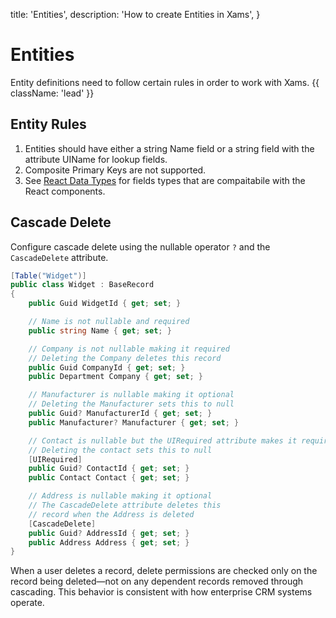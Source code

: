   title: 'Entities',
  description: 'How to create Entities in Xams',
}

# Entities

Entity definitions need to follow certain rules in order to work with Xams. {{ className: 'lead' }}

## Entity Rules

1. Entities should have either a string Name field or a string field with the attribute UIName for lookup fields.
2. Composite Primary Keys are not supported.
3. See [React Data Types](/react_guide#react-data-types) for fields types that are compaitabile with the React components.

## Cascade Delete

Configure cascade delete using the nullable operator `?` and the `CascadeDelete` attribute.


```c# {{ title: 'Project.Common / Entities / Widget.cs' }}
[Table("Widget")]
public class Widget : BaseRecord
{
    public Guid WidgetId { get; set; }

    // Name is not nullable and required
    public string Name { get; set; }

    // Company is not nullable making it required 
    // Deleting the Company deletes this record
    public Guid CompanyId { get; set; }
    public Department Company { get; set; }

    // Manufacturer is nullable making it optional
    // Deleting the Manufacturer sets this to null
    public Guid? ManufacturerId { get; set; }
    public Manufacturer? Manufacturer { get; set; }

    // Contact is nullable but the UIRequired attribute makes it required
    // Deleting the contact sets this to null
    [UIRequired]
    public Guid? ContactId { get; set; }
    public Contact Contact { get; set; }

    // Address is nullable making it optional
    // The CascadeDelete attribute deletes this
    // record when the Address is deleted
    [CascadeDelete]
    public Guid? AddressId { get; set; }
    public Address Address { get; set; }
}
```

<Note>
  When a user deletes a record, delete permissions are checked only on the record being deleted—not on any dependent records removed through cascading.
This behavior is consistent with how enterprise CRM systems operate.
</Note>
